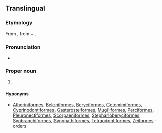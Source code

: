 ==Translingual==
{{wikispecies}}
{{wikipedia}}

===Etymology===
From {{etyl|NL.|mul}}, from {{etyl|grc|mul}} {{term|ἄκανθα||tr=akantha|spine|lang=grc}} + {{term|πτερύγιον||tr=pterugion|wing, fin|lang=grc}}.

===Pronunciation===
* {{a|US}} {{IPA|/æˌkænˌθɑp.təˈɹɪd͡ʒ.i.aɪ/|/æˌkənˌθɑp.təˈɹɪd͡ʒ.i.aɪ/|lang=mul}}

===Proper noun===
{{taxoninfl}}

# {{taxon|superorder|subclass|Teleostei|[[fish]]es having some of the [[ray]]s of the [[dorsal]], [[ventral]], and [[anal]] [[fin]]s [[unarticulated]] and [[spinelike]], as the [[perch]]}}

====Hyponyms====
* {{sense|superorder}} [[Atheriniformes]], [[Beloniformes]], [[Beryciformes]], [[Cetomimiformes]], [[Cyprinodontiformes]], [[Gasterosteiformes]], [[Mugiliformes]], [[Perciformes]], [[Pleuronectiformes]], [[Scorpaeniformes]], [[Stephanoberyciformes]], [[Synbranchiformes]], [[Syngnathiformes]], [[Tetraodontiformes]], [[Zeiformes]]&nbsp;- orders